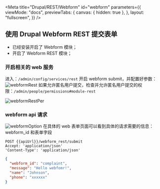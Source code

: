 
<Meta
  title="Drupal/REST/Webform"
  id="webform"
  parameters={{
    viewMode: "docs",
    previewTabs: {
      canvas: { hidden: true },
    },
    layout: "fullscreen",
  }}
/>

## 使用 Drupal Webform REST 提交表单

- 已经安装开启了 Webform 模块；
- 开启了 Webform REST 模块；

### 开启相关的 web 服务

进入：`/admin/config/services/rest` 开启 webform submit，并配置好参数：
![webformRest](/assets/storybook/assets/drupal/webform-rest.png)
如果允许匿名用户提交，检查并允许匿名用户提交的权限：`/admin/people/permissions#module-rest`

![webformRestPer](/assets/storybook/assets/drupal/webform-per.png)

### webform api 请求

![webformOption](/assets/storybook/assets/drupal/webform-api-option.png)
在具体的 web 表单页面可以看到具体的请求需要的信息：
webform_id 和表单字段

```
POST {{apiUrl}}/webform_rest/submit
Accept: 'application/json'
'Content-Type': 'application/json'
```

```json
{
  "webform_id": "complaint",
  "message": "Hello webfomr!",
  "name": "Johnson",
  "phone": "xxxxxx"
}
```
